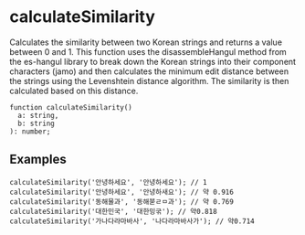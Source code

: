 

# calculateSimilarity

Calculates the similarity between two Korean strings and returns a value between 0 and 1. This function uses the disassembleHangul method from the es-hangul library to break down the Korean strings into their component characters (jamo) and then calculates the minimum edit distance between the strings using the Levenshtein distance algorithm. The similarity is then calculated based on this distance.

```tsx
function calculateSimilarity()
  a: string,
  b: string
): number;
```

## Examples

```tsx
calculateSimilarity('안녕하세요', '안녕하세요'); // 1
calculateSimilarity('안녕하세요', '안녕하새요'); // 약 0.916
calculateSimilarity('동해물과', '동해붇ㄹㅁ과'); // 약 0.769
calculateSimilarity('대한민국', '대한밍굮'); // 약0.818 
calculateSimilarity('가나다라마바사', '나다라마바사가'); // 약0.714 
```

<CalculateSimilarityDemo />
